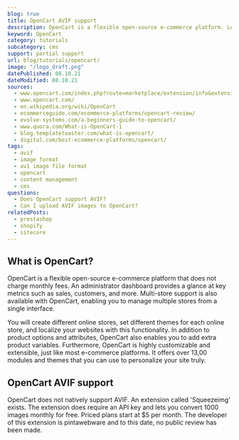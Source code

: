 ```yaml
---
blog: true
title: OpenCart AVIF support
description: OpenCart is a flexible open-source e-commerce platform. Learn how to use AVIF images within OpenCart.
keyword: OpenCart
category: tutorials
subcategory: cms
support: partial support
url: blog/tutorials/opencart/
image: "/logo_draft.png"
datePublished: 08.10.21
dateModified: 08.10.21
sources:
  - www.opencart.com/index.php?route=marketplace/extension/info&extension_id=40868&filter_license=0&filter_download_id=39
  - www.opencart.com/
  - en.wikipedia.org/wiki/OpenCart
  - ecommerceguide.com/ecommerce-platforms/opencart-review/
  - evolve-systems.com/a-beginners-guide-to-opencart/
  - www.quora.com/What-is-OpenCart-1
  - blog.templatetoaster.com/what-is-opencart/
  - digital.com/best-ecommerce-platforms/opencart/
tags:
  - avif
  - image format
  - av1 image file format
  - opencart
  - content management
  - cms
questions:
  - Does OpenCart support AVIF?
  - Can I upload AVIF images to OpenCart?
relatedPosts:
  - prestashop
  - shopify
  - sitecore
---
```


## What is OpenCart?

OpenCart is a flexible open-source e-commerce platform that does not charge monthly fees. An administrator dashboard provides a glance at key metrics such as sales, customers, and more. Multi-store support is also available with OpenCart, enabling you to manage multiple stores from a single interface.

You will create different online stores, set different themes for each online store, and localize your websites with this functionality. In addition to product options and attributes, OpenCart also enables you to add extra product variables. Furthermore, OpenCart is highly customizable and extensible, just like most e-commerce platforms. It offers over 13,00 modules and themes that you can use to personalize your site truly.

## OpenCart AVIF support

OpenCart does not natively support AVIF. An extension called 'Squeezeimg' exists. The extension does require an API key and lets you convert 1000 images monthly for free. Priced plans start at $5 per month. The developer of this extension is pintawebware and to this date, no public review has been made.
